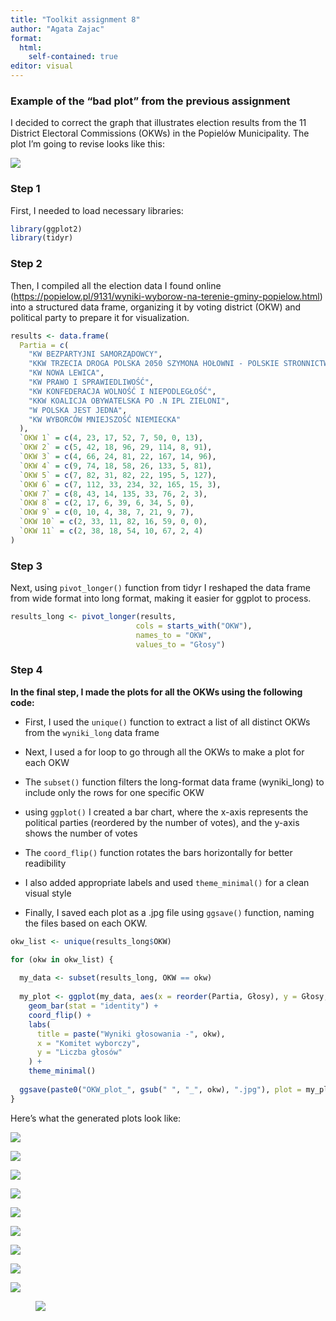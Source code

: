 ```yaml
---
title: "Toolkit assignment 8"
author: "Agata Zajac"
format:
  html:
    self-contained: true
editor: visual
---
```


### Example of the "bad plot" from the previous assignment

I decided to correct the graph that illustrates election results from the 11 District Electoral Commissions (OKWs) in the Popielów Municipality. The plot I'm going to revise looks like this:

![](images/wykr.jpeg)

### Step 1

First, I needed to load necessary libraries:

```r
library(ggplot2)
library(tidyr)
```

### Step 2

Then, I compiled all the election data I found online (<https://popielow.pl/9131/wyniki-wyborow-na-terenie-gminy-popielow.html>) into a structured data frame, organizing it by voting district (OKW) and political party to prepare it for visualization.

```r
results <- data.frame(
  Partia = c(
    "KW BEZPARTYJNI SAMORZĄDOWCY",
    "KKW TRZECIA DROGA POLSKA 2050 SZYMONA HOŁOWNI - POLSKIE STRONNICTWO LUDOWE",
    "KW NOWA LEWICA",
    "KW PRAWO I SPRAWIEDLIWOŚĆ",
    "KW KONFEDERACJA WOLNOŚĆ I NIEPODLEGŁOŚĆ",
    "KKW KOALICJA OBYWATELSKA PO .N IPL ZIELONI",
    "W POLSKA JEST JEDNA",
    "KW WYBORCÓW MNIEJSZOŚĆ NIEMIECKA"
  ),
  `OKW 1` = c(4, 23, 17, 52, 7, 50, 0, 13),
  `OKW 2` = c(5, 42, 18, 96, 29, 114, 8, 91),
  `OKW 3` = c(4, 66, 24, 81, 22, 167, 14, 96),
  `OKW 4` = c(9, 74, 18, 58, 26, 133, 5, 81),
  `OKW 5` = c(7, 82, 31, 82, 22, 195, 5, 127),
  `OKW 6` = c(7, 112, 33, 234, 32, 165, 15, 3),
  `OKW 7` = c(8, 43, 14, 135, 33, 76, 2, 3),
  `OKW 8` = c(2, 17, 6, 39, 6, 34, 5, 0),
  `OKW 9` = c(0, 10, 4, 38, 7, 21, 9, 7),
  `OKW 10` = c(2, 33, 11, 82, 16, 59, 0, 0),
  `OKW 11` = c(2, 38, 18, 54, 10, 67, 2, 4)
)
```

### Step 3

Next, using `pivot_longer()` function from tidyr I reshaped the data frame from wide format into long format, making it easier for ggplot to process.

```r
results_long <- pivot_longer(results, 
                            cols = starts_with("OKW"), 
                            names_to = "OKW", 
                            values_to = "Głosy")
```

### Step 4

**In the final step, I made the plots for all the OKWs using the following code:**

-   First, I used the `unique()` function to extract a list of all distinct OKWs from the `wyniki_long` data frame

-   Next, I used a for loop to go through all the OKWs to make a plot for each OKW

-   The `subset()` function filters the long-format data frame (wyniki_long) to include only the rows for one specific OKW

-   using `ggplot()` I created a bar chart, where the x-axis represents the political parties (reordered by the number of votes), and the y-axis shows the number of votes

-   The `coord_flip()` function rotates the bars horizontally for better readibility

-   I also added appropriate labels and used `theme_minimal()` for a clean visual style

-   Finally, I saved each plot as a .jpg file using `ggsave()` function, naming the files based on each OKW.

```r
okw_list <- unique(results_long$OKW)

for (okw in okw_list) {
  
  my_data <- subset(results_long, OKW == okw)
  
  my_plot <- ggplot(my_data, aes(x = reorder(Partia, Głosy), y = Głosy, fill = Partia)) +
    geom_bar(stat = "identity") +
    coord_flip() +
    labs(
      title = paste("Wyniki głosowania -", okw),
      x = "Komitet wyborczy",
      y = "Liczba głosów"
    ) +
    theme_minimal()
  
  ggsave(paste0("OKW_plot_", gsub(" ", "_", okw), ".jpg"), plot = my_plot)
}

```

Here's what the generated plots look like:

![](images/OKW_plot_OKW.1.jpg)

![](images/OKW_plot_OKW.2.jpg)

![](images/OKW_plot_OKW.3.jpg)

![](images/OKW_plot_OKW.4.jpg)

![](images/OKW_plot_OKW.5.jpg)

![](images/OKW_plot_OKW.6.jpg)

![](images/OKW_plot_OKW.7.jpg)

![](images/OKW_plot_OKW.8.jpg)

![](images/OKW_plot_OKW.9.jpg)

![![](images/OKW_plot_OKW.11.jpg)](images/OKW_plot_OKW.10.jpg)
